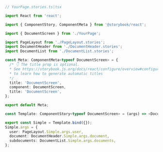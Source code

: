 ```ts
// YourPage.stories.ts|tsx

import React from 'react';

import { ComponentStory, ComponentMeta } from '@storybook/react';

import { DocumentScreen } from './YourPage';

import PageLayout from './PageLayout.stories';
import DocumentHeader from './DocumentHeader.stories';
import DocumentList from './DocumentList.stories';

const Meta: ComponentMeta<typeof DocumentScreen> = {
  /* 👇 The title prop is optional.
  * See https://storybook.js.org/docs/react/configure/overview#configure-story-loading
  * to learn how to generate automatic titles
  */
  title: 'DocumentScreen',
  component: DocumentScreen,
  title: 'DocumentScreen',
};

export default Meta;

const Template: ComponentStory<typeof DocumentScreen> = (args) => <DocumentScreen {...args} />;

export const Simple = Template.bind({});
Simple.args = {
  user: PageLayout.Simple.args.user,
  document: DocumentHeader.Simple.args.document,
  subdocuments: DocumentList.Simple.args.documents,
};
```